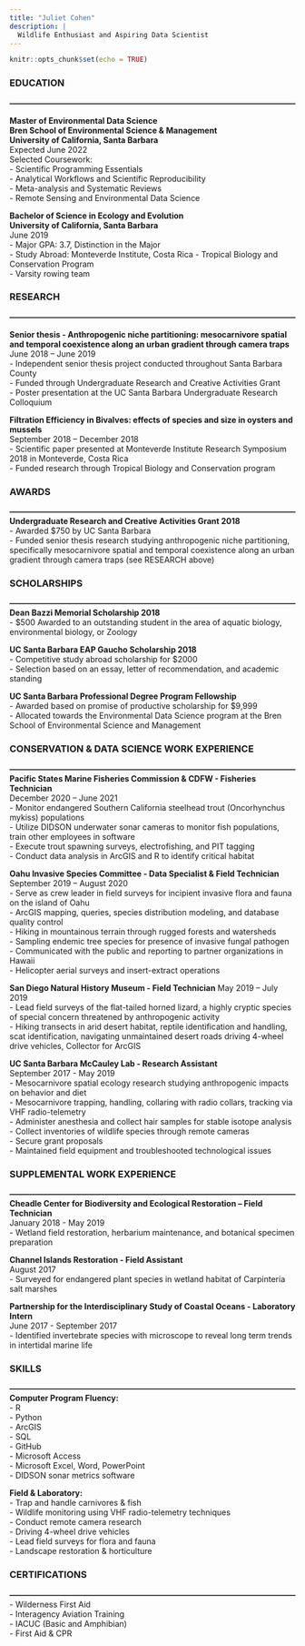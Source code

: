 ```yaml
---
title: "Juliet Cohen"
description: |
  Wildlife Enthusiast and Aspiring Data Scientist
---
```

```r
knitr::opts_chunk$set(echo = TRUE)
```

### **EDUCATION**  
**------------------------------------------------------------------------------------------------------------** 

**Master of Environmental Data Science**  
**Bren School of Environmental Science & Management**  
**University of California, Santa Barbara**  
Expected June 2022    
Selected Coursework:  
- Scientific Programming Essentials  
- Analytical Workflows and Scientific Reproducibility  
- Meta-analysis and Systematic Reviews  
- Remote Sensing and Environmental Data Science   

**Bachelor of Science in Ecology and Evolution**  
**University of California, Santa Barbara**  
June 2019  
- Major GPA: 3.7, Distinction in the Major  
- Study Abroad: Monteverde Institute, Costa Rica - Tropical Biology and Conservation Program  
- Varsity rowing team

### **RESEARCH**  
**------------------------------------------------------------------------------------------------------------**  

**Senior thesis - Anthropogenic niche partitioning: mesocarnivore spatial and temporal coexistence along an urban gradient through camera traps**  
June 2018 – June 2019  
- Independent senior thesis project conducted throughout Santa Barbara County  
- Funded through Undergraduate Research and Creative Activities Grant  
- Poster presentation at the UC Santa Barbara Undergraduate Research Colloquium  

**Filtration Efficiency in Bivalves: effects of species and size in oysters and mussels**     
September 2018 – December 2018  
- Scientific paper presented at Monteverde Institute Research Symposium 2018 in Monteverde, Costa Rica  
- Funded research through Tropical Biology and Conservation program  

### **AWARDS**  
**------------------------------------------------------------------------------------------------------------**  
**Undergraduate Research and Creative Activities Grant 2018**  
- Awarded $750 by UC Santa Barbara  
- Funded senior thesis research studying anthropogenic niche partitioning, specifically mesocarnivore spatial and temporal coexistence along an urban gradient through camera traps (see RESEARCH above)  

### **SCHOLARSHIPS**  
**------------------------------------------------------------------------------------------------------------**  
**Dean Bazzi Memorial Scholarship 2018**  
- $500 Awarded to an outstanding student in the area of aquatic biology, environmental biology, or Zoology

**UC Santa Barbara EAP Gaucho Scholarship 2018**  
- Competitive study abroad scholarship for $2000  
- Selection based on an essay, letter of recommendation, and academic standing

**UC Santa Barbara Professional Degree Program Fellowship**  
- Awarded based on promise of productive scholarship for $9,999   
- Allocated towards the Environmental Data Science program at the Bren School of Environmental Science and Management

### **CONSERVATION & DATA SCIENCE WORK EXPERIENCE**  
**------------------------------------------------------------------------------------------------------------**  
**Pacific States Marine Fisheries Commission & CDFW - Fisheries Technician**  
December 2020 – June 2021  
- Monitor endangered Southern California steelhead trout (Oncorhynchus mykiss) populations  
- Utilize DIDSON underwater sonar cameras to monitor fish populations, train other employees in software  
- Execute trout spawning surveys, electrofishing, and PIT tagging  
- Conduct data analysis in ArcGIS and R to identify critical habitat  

**Oahu Invasive Species Committee - Data Specialist & Field Technician**  
September 2019 – August 2020  
- Serve as crew leader in field surveys for incipient invasive flora and fauna on the island of Oahu  
- ArcGIS mapping, queries, species distribution modeling, and database quality control  
- Hiking in mountainous terrain through rugged forests and watersheds  
- Sampling endemic tree species for presence of invasive fungal pathogen   
- Communicated with the public and reporting to partner organizations in Hawaii  
- Helicopter aerial surveys and insert-extract operations

**San Diego Natural History Museum - Field Technician**
May 2019 – July 2019  
- Lead field surveys of the flat-tailed horned lizard, a highly cryptic species of special concern threatened by anthropogenic activity  
- Hiking transects in arid desert habitat, reptile identification and handling, scat identification, navigating unmaintained desert roads driving 4-wheel drive vehicles, Collector for ArcGIS

**UC Santa Barbara McCauley Lab - Research Assistant**  
September 2017 - May 2019  
- Mesocarnivore spatial ecology research studying anthropogenic impacts on behavior and diet  
- Mesocarnivore trapping, handling, collaring with radio collars, tracking via VHF radio-telemetry  
- Administer anesthesia and collect hair samples for stable isotope analysis  
- Collect inventories of wildlife species through remote cameras  
- Secure grant proposals  
- Maintained field equipment and troubleshooted technological issues

### **SUPPLEMENTAL WORK EXPERIENCE**  
**------------------------------------------------------------------------------------------------------------**  
**Cheadle Center for Biodiversity and Ecological Restoration – Field Technician**  
January 2018 - May 2019  
- Wetland field restoration, herbarium maintenance, and botanical specimen preparation 

**Channel Islands Restoration - Field Assistant**  
August 2017  
- Surveyed for endangered plant species in wetland habitat of Carpinteria salt marshes

**Partnership for the Interdisciplinary Study of Coastal Oceans - Laboratory Intern**  
June 2017 - September 2017  
- Identified invertebrate species with microscope to reveal long term trends in intertidal marine life

### **SKILLS**   
**------------------------------------------------------------------------------------------------------------**  
**Computer Program Fluency:**  
- R  
- Python  
- ArcGIS  
- SQL  
- GitHub  
- Microsoft Access  
- Microsoft Excel, Word, PowerPoint  
- DIDSON sonar metrics software  
 
**Field & Laboratory:**  
-	Trap and handle carnivores & fish  
-	Wildlife monitoring using VHF radio-telemetry techniques  
-	Conduct remote camera research   
-	Driving 4-wheel drive vehicles  
-	Lead field surveys for flora and fauna  
-	Landscape restoration & horticulture  

### **CERTIFICATIONS**  
**------------------------------------------------------------------------------------------------------------**  
-	Wilderness First Aid   
-	Interagency Aviation Training  
-	IACUC (Basic and Amphibian)  
-	First Aid & CPR  
